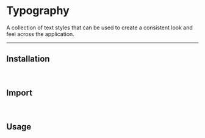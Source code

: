 
# Typography
A collection of text styles that can be used to create a consistent look and feel across the application.

<ComponentSources component="typography"/>

---

## Installation

<PackageManagerTabs command="@andore-ui/typography"/>

<br/>

## Import


<ImportComponentTabs
    components="Typography"
    library="typography"/>

<br/>

## Usage

<ComponentPreviewTabs>
    <ComponentPreviewTabPanel value="preview" className={'h-[500px]'}>
        <Preview/>
    </ComponentPreviewTabPanel>
    <ComponentPreviewTabPanel value="code" className={'h-[500px]'}>
        <Code/>
    </ComponentPreviewTabPanel>
</ComponentPreviewTabs>
